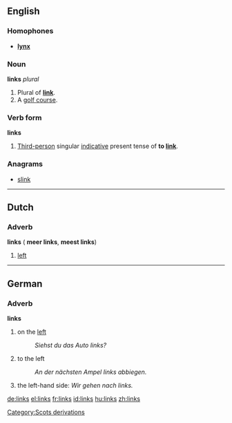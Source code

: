 ==English==
===Homophones===
*'''[[lynx]]'''

===Noun===
'''links''' ''plural''

#Plural of '''[[link]]'''.
#A [[golf course]].

===Verb form===
'''links'''

#[[Third-person]] singular [[indicative]] present tense of '''to [[link]]'''.

===Anagrams===
*[[slink]]

----
==Dutch==
===Adverb===
'''links''' ({{compar}} '''meer links''', {{superl}} '''meest links''')

#[[left]]

----
==German==
===Adverb===
'''links'''

#on the [[left]]
#:''Siehst du das Auto links?''<!--translation please-->
#to the left
#:''An der nächsten Ampel links abbiegen.''<!--translation please-->
#the left-hand side: ''Wir gehen nach links.''<!--translation please - is actually a noun?-->
[[Category:Scots derivations]]

{{rfc}}

[[de:links]]
[[el:links]]
[[fr:links]]
[[id:links]]
[[hu:links]]
[[zh:links]]